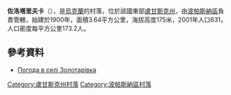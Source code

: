 {{coord|48|52|36|N|38|16|9|E|scale:100000|display=title}}

'''佐洛塔里夫卡'''（{{lang-uk|Золотарівка}}），是[[烏克蘭|烏克蘭]]的村落，位於該國東部[[盧甘斯克州|盧甘斯克州]]，由[[波帕斯納區|波帕斯納區]]負責管轄，始建於1900年，面積3.64平方公里，海拔高度175米，2001年人口631，人口密度每平方公里173.2人。

==參考資料==
* [http://weather.in.ua/ua/lyganskaja/9095 Погода в селі Золотарівка]{{Wayback|url=http://weather.in.ua/ua/lyganskaja/9095 |date=20111220003722 }}

{{DEFAULTSORT:Золотарівка}}
[[Category:盧甘斯克州村落|Category:盧甘斯克州村落]]
[[Category:波帕斯納區村落|Category:波帕斯納區村落]]


{{Luhansk-geo-stub}}